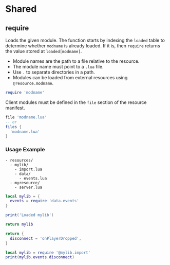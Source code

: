 
# Shared

## require

Loads the given module. The function starts by indexing the `loaded` table to determine whether `modname` is already loaded. If it is, then `require` returns the value stored at `loaded[modname]`.

- Module names are the path to a file relative to the resource.
- The module name must point to a `.lua` file.
- Use `.` to separate directories in a path.
- Modules can be loaded from external resources using `@resource.modname`.

```lua
require 'modname'
```

<Callout type="warning">

Client modules must be defined in the `file` section of the resource manifest.

```lua filename="fxmanifest.lua"
file 'modname.lua'
-- or
files {
  'modname.lua'
}
```

</Callout>



### Usage Example

```
- resources/
  - mylib/
    - import.lua
    - data/
      - events.lua
  - myresource/
    - server.lua
```

```lua filename="mylib/import.lua"
local mylib = {
  events = require 'data.events'
}

print('Loaded mylib')

return mylib
```

```lua filename="mylib/data/events.lua"
return {
  disconnect = 'onPlayerDropped',
}
```

```lua filename="myresource/server.lua"
local mylib = require '@mylib.import'
print(mylib.events.disconnect)
```